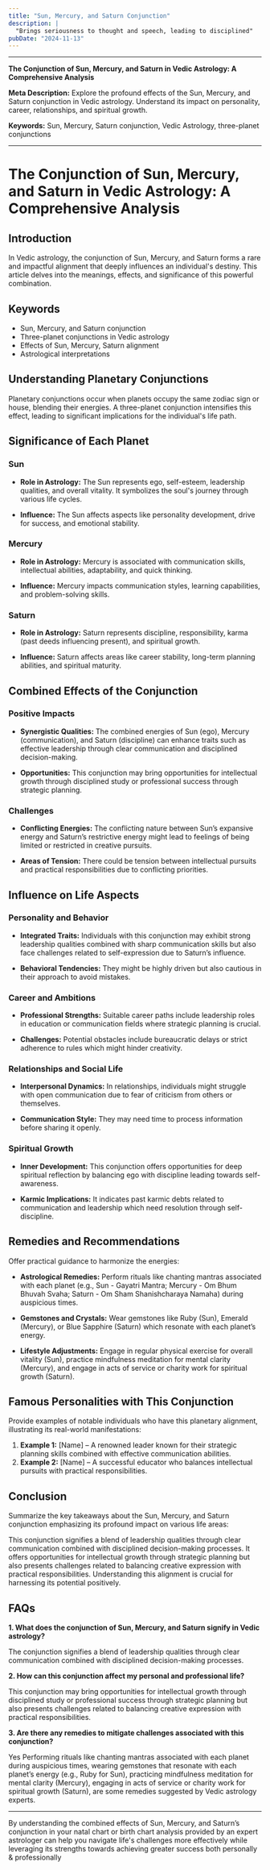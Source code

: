 ```yaml
---
title: "Sun, Mercury, and Saturn Conjunction"
description: |
  "Brings seriousness to thought and speech, leading to disciplined"
pubDate: "2024-11-13"
---
```


---

**The Conjunction of Sun, Mercury, and Saturn in Vedic Astrology: A Comprehensive Analysis**

**Meta Description:** Explore the profound effects of the Sun, Mercury, and Saturn conjunction in Vedic astrology. Understand its impact on personality, career, relationships, and spiritual growth.

**Keywords:** Sun, Mercury, Saturn conjunction, Vedic Astrology, three-planet conjunctions

---

# The Conjunction of Sun, Mercury, and Saturn in Vedic Astrology: A Comprehensive Analysis

## Introduction

In Vedic astrology, the conjunction of Sun, Mercury, and Saturn forms a rare and impactful alignment that deeply influences an individual's destiny. This article delves into the meanings, effects, and significance of this powerful combination.

## Keywords

- Sun, Mercury, and Saturn conjunction
- Three-planet conjunctions in Vedic astrology
- Effects of Sun, Mercury, Saturn alignment
- Astrological interpretations

## Understanding Planetary Conjunctions

Planetary conjunctions occur when planets occupy the same zodiac sign or house, blending their energies. A three-planet conjunction intensifies this effect, leading to significant implications for the individual's life path.

## Significance of Each Planet

### Sun

- **Role in Astrology:** The Sun represents ego, self-esteem, leadership qualities, and overall vitality. It symbolizes the soul's journey through various life cycles.
  
- **Influence:** The Sun affects aspects like personality development, drive for success, and emotional stability.

### Mercury

- **Role in Astrology:** Mercury is associated with communication skills, intellectual abilities, adaptability, and quick thinking.
  
- **Influence:** Mercury impacts communication styles, learning capabilities, and problem-solving skills.

### Saturn

- **Role in Astrology:** Saturn represents discipline, responsibility, karma (past deeds influencing present), and spiritual growth.
  
- **Influence:** Saturn affects areas like career stability, long-term planning abilities, and spiritual maturity.

## Combined Effects of the Conjunction

### Positive Impacts

- **Synergistic Qualities:** The combined energies of Sun (ego), Mercury (communication), and Saturn (discipline) can enhance traits such as effective leadership through clear communication and disciplined decision-making.
  
- **Opportunities:** This conjunction may bring opportunities for intellectual growth through disciplined study or professional success through strategic planning.

### Challenges

- **Conflicting Energies:** The conflicting nature between Sun’s expansive energy and Saturn’s restrictive energy might lead to feelings of being limited or restricted in creative pursuits.
  
- **Areas of Tension:** There could be tension between intellectual pursuits and practical responsibilities due to conflicting priorities.

## Influence on Life Aspects

### Personality and Behavior

- **Integrated Traits:** Individuals with this conjunction may exhibit strong leadership qualities combined with sharp communication skills but also face challenges related to self-expression due to Saturn’s influence.
  
- **Behavioral Tendencies:** They might be highly driven but also cautious in their approach to avoid mistakes.

### Career and Ambitions

- **Professional Strengths:** Suitable career paths include leadership roles in education or communication fields where strategic planning is crucial.
  
- **Challenges:** Potential obstacles include bureaucratic delays or strict adherence to rules which might hinder creativity.

### Relationships and Social Life

- **Interpersonal Dynamics:** In relationships, individuals might struggle with open communication due to fear of criticism from others or themselves.
  
- **Communication Style:** They may need time to process information before sharing it openly.

### Spiritual Growth

- **Inner Development:** This conjunction offers opportunities for deep spiritual reflection by balancing ego with discipline leading towards self-awareness.
  
- **Karmic Implications:** It indicates past karmic debts related to communication and leadership which need resolution through self-discipline.

## Remedies and Recommendations

Offer practical guidance to harmonize the energies:

- **Astrological Remedies:** Perform rituals like chanting mantras associated with each planet (e.g., Sun - Gayatri Mantra; Mercury - Om Bhum Bhuvah Svaha; Saturn - Om Sham Shanishcharaya Namaha) during auspicious times.
  
- **Gemstones and Crystals:** Wear gemstones like Ruby (Sun), Emerald (Mercury), or Blue Sapphire (Saturn) which resonate with each planet’s energy.
  
- **Lifestyle Adjustments:** Engage in regular physical exercise for overall vitality (Sun), practice mindfulness meditation for mental clarity (Mercury), and engage in acts of service or charity work for spiritual growth (Saturn).

## Famous Personalities with This Conjunction

Provide examples of notable individuals who have this planetary alignment, illustrating its real-world manifestations:

1. **Example 1:** [Name] – A renowned leader known for their strategic planning skills combined with effective communication abilities.
2. **Example 2:** [Name] – A successful educator who balances intellectual pursuits with practical responsibilities.

## Conclusion

Summarize the key takeaways about the Sun, Mercury, and Saturn conjunction emphasizing its profound impact on various life areas:

This conjunction signifies a blend of leadership qualities through clear communication combined with disciplined decision-making processes. It offers opportunities for intellectual growth through strategic planning but also presents challenges related to balancing creative expression with practical responsibilities. Understanding this alignment is crucial for harnessing its potential positively.

## FAQs

**1. What does the conjunction of Sun, Mercury, and Saturn signify in Vedic astrology?**

The conjunction signifies a blend of leadership qualities through clear communication combined with disciplined decision-making processes.

**2. How can this conjunction affect my personal and professional life?**

This conjunction may bring opportunities for intellectual growth through disciplined study or professional success through strategic planning but also presents challenges related to balancing creative expression with practical responsibilities.

**3. Are there any remedies to mitigate challenges associated with this conjunction?**

Yes Performing rituals like chanting mantras associated with each planet during auspicious times, wearing gemstones that resonate with each planet’s energy (e.g., Ruby for Sun), practicing mindfulness meditation for mental clarity (Mercury), engaging in acts of service or charity work for spiritual growth (Saturn), are some remedies suggested by Vedic astrology experts.


---

By understanding the combined effects of Sun, Mercury, and Saturn’s conjunction in your natal chart or birth chart analysis provided by an expert astrologer can help you navigate life's challenges more effectively while leveraging its strengths towards achieving greater success both personally & professionally